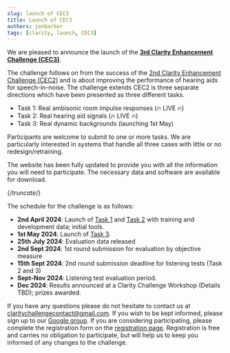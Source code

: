 ```yaml
---
slug: launch of CEC3
title: Launch of CEC3
authors: jonbarker
tags: [clarity, launch, CEC3]
---
```


We are pleased to announce the launch of the **[3rd Clarity Enhancement Challenge (CEC3)](/docs/cec3/cec3_intro)**.

The challenge follows on from the success of the [2nd Clarity Enhancement Challenge (CEC2)](/docs/cec2/cec2_intro) and is about improving the performance of hearing aids for speech-in-noise. The challenge extends CEC2 is three separate directions which have been presented as three different tasks.

- Task 1: Real ambisonic room impulse responses (:fire: LIVE :fire:)
- Task 2: Real hearing aid signals (:fire: LIVE :fire:)
- Task 3: Real dynamic backgrounds (launching 1st May)

Participants are welcome to submit to one or more tasks. We are particularly interested in systems that handle all three cases with little or no redesign/retraining.

The website has been fully updated to provide you with all the information you will need to participate. The necessary data and software are available for download.

{/*truncate*/}

The schedule for the challenge is as follows:

- **2nd April 2024**: Launch of [Task 1](/docs/cec3/task_1/cec3_task1_overview) and [Task 2](/docs/cec3/task_2/cec3_task2_overview) with training and development data; initial tools.
- **1st May 2024**: Launch of [Task 3](/docs/cec3/task_3/cec3_task3_overview).
- **25th July 2024**: Evaluation data released
- **2nd Sept 2024**: 1st round submission for evaluation by objective measure
- **15th Sept 2024**: 2nd round submission deadline for listening tests (Task 2 and 3)
- **Sept-Nov 2024**: Listening test evaluation period.
- **Dec 2024**:  Results announced at a Clarity Challenge Workshop (Details TBD); prizes awarded.

If you have any questions please do not hesitate to contact us at [claritychallengecontact@gmail.com](mailto:claritychallengecontact@gmail.com). If you wish to be kept informed, please sign up to our [Google group](https://groups.google.com/g/clarity-challenge). If you are considering participating, please complete the registration form on the [registration page](/docs/cec3/taking_part/cec3_registration). Registration is free and carries no obligation to participate, but will help us to keep you informed of any changes to the challenge.
